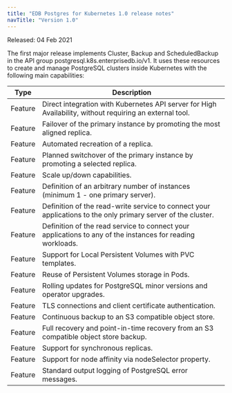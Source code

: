 ```yaml
---
title: "EDB Postgres for Kubernetes 1.0 release notes"
navTitle: "Version 1.0"
---
```


Released: 04 Feb 2021

The first major release implements Cluster, Backup and ScheduledBackup in the API group postgresql.k8s.enterprisedb.io/v1. It uses these resources to create and manage PostgreSQL clusters inside Kubernetes with the following main capabilities: 

| Type    | Description                                                                                                  |
| ------- | ------------------------------------------------------------------------------------------------------------ |
| Feature | Direct integration with Kubernetes API server for High Availability, without requiring an external tool.     |
| Feature | Failover of the primary instance by promoting the most aligned replica.                                      |
| Feature | Automated recreation of a replica.                                                                           |
| Feature | Planned switchover of the primary instance by promoting a selected replica.                                  |
| Feature | Scale up/down capabilities.                                                                                  |
| Feature | Definition of an arbitrary number of instances (minimum 1 - one primary server).                             |
| Feature | Definition of the read-write service to connect your applications to the only primary server of the cluster. |
| Feature | Definition of the read service to connect your applications to any of the instances for reading workloads.   |
| Feature | Support for Local Persistent Volumes with PVC templates.                                                     |
| Feature | Reuse of Persistent Volumes storage in Pods.                                                                 |
| Feature | Rolling updates for PostgreSQL minor versions and operator upgrades.                                         |
| Feature | TLS connections and client certificate authentication.                                                       |
| Feature | Continuous backup to an S3 compatible object store.                                                          |
| Feature | Full recovery and point-in-time recovery from an S3 compatible object store backup.                          |
| Feature | Support for synchronous replicas.                                                                            |
| Feature | Support for node affinity via nodeSelector property.                                                         |
| Feature | Standard output logging of PostgreSQL error messages.                                                        |










